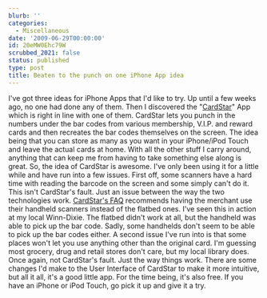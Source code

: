 ```yaml
---
blurb: ''
categories:
  - Miscellaneous
date: '2009-06-29T00:00:00'
id: 20eMW0Ehc79W
scrubbed_2021: false
status: published
type: post
title: Beaten to the punch on one iPhone App idea
---
```


I've got three ideas for iPhone Apps that I'd like to try. Up until
a few weeks ago, no one had done any of them. Then I discovered the
"[CardStar](http://www.mycardstar.com/)" App which is right in line
with one of them. CardStar lets you punch in the numbers under the
bar codes from various membership, V.I.P. and reward cards and then
recreates the bar codes themselves on the screen. The idea being
that you can store as many as you want in your iPhone/iPod Touch
and leave the actual cards at home. With all the other stuff I
carry around, anything that can keep me from having to take
something else along is great. So, the idea of CardStar is awesome.
I've only been using it for a little while and have run into a few
issues. First off, some scanners have a hard time with reading the
barcode on the screen and some simply can't do it. This isn't
CardStar's fault. Just an issue between the way the two
technologies work.
[CardStar's FAQ](http://www.mycardstar.com/faq.html) recommends
having the merchant use their handheld scanners instead of the
flatbed ones. I've seen this in action at my local Winn-Dixie. The
flatbed didn't work at all, but the handheld was able to pick up
the bar code. Sadly, some handhelds don't seem to be able to pick
up the bar codes either. A second issue I've run into is that some
places won't let you use anything other than the original card. I'm
guessing most grocery, drug and retail stores don't care, but my
local library does. Once again, not CardStar's fault. Just the way
things work. There are some changes I'd make to the User Interface
of CardStar to make it more intuitive, but all it all, it's a good
little app. For the time being, it's also free. If you have an
iPhone or iPod Touch, go pick it up and give it a try.
